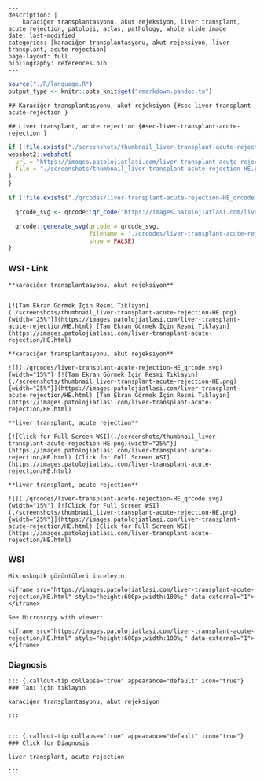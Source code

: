




```comment
---
description: |
    karaciğer transplantasyonu, akut rejeksiyon, liver transplant, acute rejection, patoloji, atlas, pathology, whole slide image
date: last-modified
categories: [karaciğer transplantasyonu, akut rejeksiyon, liver transplant, acute rejection]
page-layout: full
bibliography: references.bib
---
```



```r
source("./R/language.R")
output_type <- knitr::opts_knit$get("rmarkdown.pandoc.to")
```


```asis
## Karaciğer transplantasyonu, akut rejeksiyon {#sec-liver-transplant-acute-rejection }
```


```asis
## Liver transplant, acute rejection {#sec-liver-transplant-acute-rejection }
```






```r
if (!file.exists("./screenshots/thumbnail_liver-transplant-acute-rejection-HE.png")) {
webshot2::webshot(
  url = "https://images.patolojiatlasi.com/liver-transplant-acute-rejection/HE.html",
  file = "./screenshots/thumbnail_liver-transplant-acute-rejection-HE.png"
)
}
```



```r
if (!file.exists("./qrcodes/liver-transplant-acute-rejection-HE_qrcode.svg")) {

  qrcode_svg <- qrcode::qr_code("https://images.patolojiatlasi.com/liver-transplant-acute-rejection/HE.html")

  qrcode::generate_svg(qrcode = qrcode_svg,
                       filename = "./qrcodes/liver-transplant-acute-rejection-HE_qrcode.svg",
                       show = FALSE)
}
```











::::: panel-tabset


### WSI - Link








:::: {.content-hidden when-format="pdf"}


```asis

**karaciğer transplantasyonu, akut rejeksiyon**


[![Tam Ekran Görmek İçin Resmi Tıklayın](./screenshots/thumbnail_liver-transplant-acute-rejection-HE.png){width="25%"}](https://images.patolojiatlasi.com/liver-transplant-acute-rejection/HE.html) [Tam Ekran Görmek İçin Resmi Tıklayın](https://images.patolojiatlasi.com/liver-transplant-acute-rejection/HE.html)

```

::::


:::: {.content-visible when-format="pdf"}

```asis

**karaciğer transplantasyonu, akut rejeksiyon**

![](./qrcodes/liver-transplant-acute-rejection-HE_qrcode.svg){width="15%"} [![Tam Ekran Görmek İçin Resmi Tıklayın](./screenshots/thumbnail_liver-transplant-acute-rejection-HE.png){width="25%"}](https://images.patolojiatlasi.com/liver-transplant-acute-rejection/HE.html) [Tam Ekran Görmek İçin Resmi Tıklayın](https://images.patolojiatlasi.com/liver-transplant-acute-rejection/HE.html)

```



::::




:::: {.content-hidden when-format="pdf"}


```asis

**liver transplant, acute rejection**

[![Click for Full Screen WSI](./screenshots/thumbnail_liver-transplant-acute-rejection-HE.png){width="25%"}](https://images.patolojiatlasi.com/liver-transplant-acute-rejection/HE.html) [Click for Full Screen WSI](https://images.patolojiatlasi.com/liver-transplant-acute-rejection/HE.html)

```

::::


:::: {.content-visible when-format="pdf"}

```asis

**liver transplant, acute rejection**

![](./qrcodes/liver-transplant-acute-rejection-HE_qrcode.svg){width="15%"} [![Click for Full Screen WSI](./screenshots/thumbnail_liver-transplant-acute-rejection-HE.png){width="25%"}](https://images.patolojiatlasi.com/liver-transplant-acute-rejection/HE.html) [Click for Full Screen WSI](https://images.patolojiatlasi.com/liver-transplant-acute-rejection/HE.html)

```


::::







### WSI








```asis
Mikroskopik görüntüleri inceleyin:

<iframe src="https://images.patolojiatlasi.com/liver-transplant-acute-rejection/HE.html" style="height:600px;width:100%;" data-external="1"></iframe>

```





```asis

See Microscopy with viewer:

<iframe src="https://images.patolojiatlasi.com/liver-transplant-acute-rejection/HE.html" style="height:600px;width:100%;" data-external="1"></iframe>

```





### Diagnosis


```asis


::: {.callout-tip collapse="true" appearance="default" icon="true"}
### Tanı için tıklayın

karaciğer transplantasyonu, akut rejeksiyon

:::


```


```asis


::: {.callout-tip collapse="true" appearance="default" icon="true"}
### Click for Diagnosis

liver transplant, acute rejection

:::

```









:::::















